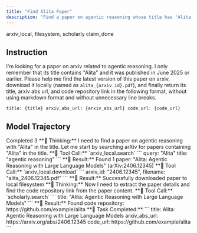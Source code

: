 ```yaml
---
title: "Find Alita Paper"
description: "Find a paper on agentic reasoning whose title has 'Alita' and download it."
---
```


<Columns cols={2}>
  <Card title="MCP Server">
    arxiv_local, filesystem, scholarly
  </Card>
  <Card title="Local Tool">
    claim_done
  </Card>
</Columns>

## Instruction

I'm looking for a paper on arxiv related to agentic reasoning. I only remember that its title contains "Alita" and it was published in June 2025 or earlier. Please help me find the latest version of this paper on arxiv, download it locally (named as `alita_{arxiv_id}.pdf`), and finally return its title, arxiv abs url, and code repository link in the following format, without using markdown format and without unnecessary line breaks.

```
title: {title} arxiv_abs_url: {arxiv_abs_url} code_url: {code_url}
```

## Model Trajectory

<AccordionGroup>
<Accordion title="claude-4-sonnet-0514">

<Columns cols={2}>
  <Card title="Task Completion">
    Completed
  </Card>
  <Card title="Tool Calls">
    3
  </Card>
</Columns>

<Info>
**🤔 Thinking:** I need to find a paper on agentic reasoning with "Alita" in the title. Let me start by searching arXiv for papers containing "Alita" in the title.
</Info>

<Warning>
**🔧 Tool Call:** `arxiv_local.search`
```
query: "Alita" title: "agentic reasoning"
```
</Warning>

<Success>
**📄 Result:** Found 1 paper: "Alita: Agentic Reasoning with Large Language Models" (arXiv:2406.12345)
</Success>

<Warning>
**🔧 Tool Call:** `arxiv_local.download`
```
arxiv_id: "2406.12345", filename: "alita_2406.12345.pdf"
```
</Warning>

<Success>
**📄 Result:** Successfully downloaded paper to local filesystem
</Success>

<Info>
**🤔 Thinking:** Now I need to extract the paper details and find the code repository link from the paper content.
</Info>

<Warning>
**🔧 Tool Call:** `scholarly.search`
```
title: "Alita: Agentic Reasoning with Large Language Models"
```
</Warning>

<Success>
**📄 Result:** Found code repository: https://github.com/example/alita
</Success>

<Success>
**🎯 Task Completed:**
```
title: Alita: Agentic Reasoning with Large Language Models
arxiv_abs_url: https://arxiv.org/abs/2406.12345
code_url: https://github.com/example/alita
```
</Success>

</Accordion>
</AccordionGroup>
